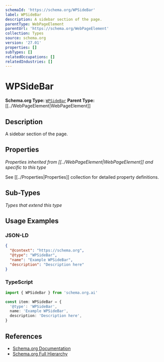 ```yaml
---
schemaId: 'https://schema.org/WPSideBar'
label: WPSideBar
description: A sidebar section of the page.
parentType: WebPageElement
parentUrl: 'https://schema.org/WebPageElement'
collection: Types
source: schema.org
version: '27.01'
properties: []
subTypes: []
relatedOccupations: []
relatedIndustries: []
---
```

# WPSideBar

**Schema.org Type:** [`WPSideBar`](https://schema.org/WPSideBar)
**Parent Type:** [[../WebPageElement|WebPageElement]]

## Description

A sidebar section of the page.

## Properties

*Properties inherited from [[../WebPageElement|WebPageElement]] and specific to this type*

See [[../Properties|Properties]] collection for detailed property definitions.

## Sub-Types

*Types that extend this type*

## Usage Examples

### JSON-LD

```json
{
  "@context": "https://schema.org",
  "@type": "WPSideBar",
  "name": "Example WPSideBar",
  "description": "Description here"
}
```

### TypeScript

```typescript
import { WPSideBar } from 'schema.org.ai'

const item: WPSideBar = {
  '@type': 'WPSideBar',
  name: 'Example WPSideBar',
  description: 'Description here',
}
```

## References

- [Schema.org Documentation](https://schema.org/WPSideBar)
- [Schema.org Full Hierarchy](https://schema.org/docs/full.html)
